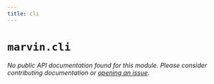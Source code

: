 ```yaml
---
title: cli
---
```


# `marvin.cli`

*No public API documentation found for this module. Please consider contributing documentation or [opening an issue](https://github.com/prefectHQ/marvin/issues/new).*
